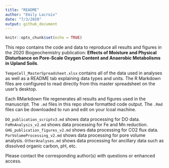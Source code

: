 ```yaml
---
title: "README"
author: "Emily Lacroix"
date: "7/3/2020"
output: github_document
---
```


```r
knitr::opts_chunk$set(echo = TRUE)
```

This repo contains the code and data to reproduce all results and figures in the 2020 Biogeochemistry publication: **Effects of Moisture and Physical Disturbance on Pore-Scale Oxygen Content and Anaerobic Metabolisms in Upland Soils**. 

`TempeCell_MasterSpreadsheet.xlsx` contains all of the data used in analyses as well as a README tab explaining data types and units. The R Markdown files are configured to read directly from this master spreadsheet on the user's desktop. 

Each RMarkdown file regenerates all results and figures used in the manuscript. The `.md` files in this repo show formatted code output. The `.Rmd` files can be downloaded to run and edit on your lcoal machine. 

`DO_publication_scriptv3.md` shows data processing for DO data. 
`FeMnAnalysis_v2.md` shows data processing for Fe and Mn reduction. 
`GHG_publication_figures_v2.md` shows data processing for CO2 flux data.
`PorVolumeProcessing_v2.md` shows data processing for pore volume analysis.
`OtherAnalyses.md` shows data processing for ancillary data such as dissolved organic carbon, pH, etc. 

Please contact the corresponding author(s) with questions or enhanced access. 


